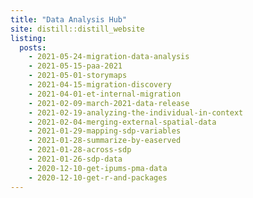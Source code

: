 ```yaml
---
title: "Data Analysis Hub"
site: distill::distill_website
listing: 
  posts: 
    - 2021-05-24-migration-data-analysis
    - 2021-05-15-paa-2021
    - 2021-05-01-storymaps
    - 2021-04-15-migration-discovery
    - 2021-04-01-et-internal-migration
    - 2021-02-09-march-2021-data-release
    - 2021-02-19-analyzing-the-individual-in-context
    - 2021-02-04-merging-external-spatial-data
    - 2021-01-29-mapping-sdp-variables
    - 2021-01-28-summarize-by-easerved
    - 2021-01-28-across-sdp
    - 2021-01-26-sdp-data
    - 2020-12-10-get-ipums-pma-data
    - 2020-12-10-get-r-and-packages
---
```

